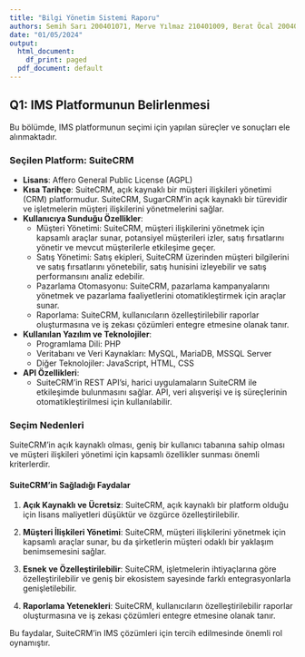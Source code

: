 ```yaml
---
title: "Bilgi Yönetim Sistemi Raporu"
authors: Semih Sarı 200401071, Merve Yılmaz 210401009, Berat Öcal 200401017, Ümit Atakan Günel 210401004
date: "01/05/2024"
output:
  html_document:
    df_print: paged
  pdf_document: default
---
```


## Q1: IMS Platformunun Belirlenmesi

Bu bölümde, IMS platformunun seçimi için yapılan süreçler ve sonuçları ele alınmaktadır.

### Seçilen Platform: SuiteCRM

- **Lisans**: Affero General Public License (AGPL)
- **Kısa Tarihçe**: SuiteCRM, açık kaynaklı bir müşteri ilişkileri yönetimi (CRM) platformudur. SuiteCRM, SugarCRM'in açık kaynaklı bir türevidir ve işletmelerin müşteri ilişkilerini yönetmelerini sağlar.
- **Kullanıcıya Sunduğu Özellikler**:
  - Müşteri Yönetimi: SuiteCRM, müşteri ilişkilerini yönetmek için kapsamlı araçlar sunar, potansiyel müşterileri izler, satış fırsatlarını yönetir ve mevcut müşterilerle etkileşime geçer.
  - Satış Yönetimi: Satış ekipleri, SuiteCRM üzerinden müşteri bilgilerini ve satış fırsatlarını yönetebilir, satış hunisini izleyebilir ve satış performansını analiz edebilir.
  - Pazarlama Otomasyonu: SuiteCRM, pazarlama kampanyalarını yönetmek ve pazarlama faaliyetlerini otomatikleştirmek için araçlar sunar.
  - Raporlama: SuiteCRM, kullanıcıların özelleştirilebilir raporlar oluşturmasına ve iş zekası çözümleri entegre etmesine olanak tanır.
- **Kullanılan Yazılım ve Teknolojiler**:
  - Programlama Dili: PHP
  - Veritabanı ve Veri Kaynakları: MySQL, MariaDB, MSSQL Server
  - Diğer Teknolojiler: JavaScript, HTML, CSS
- **API Özellikleri**: 
  - SuiteCRM'in REST API'si, harici uygulamaların SuiteCRM ile etkileşimde bulunmasını sağlar. API, veri alışverişi ve iş süreçlerinin otomatikleştirilmesi için kullanılabilir.

### Seçim Nedenleri
SuiteCRM'in açık kaynaklı olması, geniş bir kullanıcı tabanına sahip olması ve müşteri ilişkileri yönetimi için kapsamlı özellikler sunması önemli kriterlerdir.

#### SuiteCRM'in Sağladığı Faydalar

1. **Açık Kaynaklı ve Ücretsiz**: SuiteCRM, açık kaynaklı bir platform olduğu için lisans maliyetleri düşüktür ve özgürce özelleştirilebilir.
  
2. **Müşteri İlişkileri Yönetimi**: SuiteCRM, müşteri ilişkilerini yönetmek için kapsamlı araçlar sunar, bu da şirketlerin müşteri odaklı bir yaklaşım benimsemesini sağlar.
  
3. **Esnek ve Özelleştirilebilir**: SuiteCRM, işletmelerin ihtiyaçlarına göre özelleştirilebilir ve geniş bir ekosistem sayesinde farklı entegrasyonlarla genişletilebilir.
  
4. **Raporlama Yetenekleri**: SuiteCRM, kullanıcıların özelleştirilebilir raporlar oluşturmasına ve iş zekası çözümleri entegre etmesine olanak tanır.

Bu faydalar, SuiteCRM'in IMS çözümleri için tercih edilmesinde önemli rol oynamıştır.
